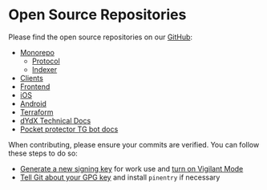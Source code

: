# Open Source Repositories

Please find the open source repositories on our [GitHub](https://github.com/dydxprotocol):

* [Monorepo](https://github.com/dydxprotocol/v4-chain)
    * [Protocol](https://github.com/dydxprotocol/v4-chain/tree/main/protocol)
    * [Indexer](https://github.com/dydxprotocol/v4-chain/tree/main/indexer)
* [Clients](https://github.com/dydxprotocol/v4-clients)
* [Frontend](https://github.com/dydxprotocol/v4-web)
* [iOS](https://github.com/dydxprotocol/v4-native-ios)
* [Android](https://github.com/dydxprotocol/v4-native-android)
* [Terraform](https://github.com/dydxprotocol/v4-infrastructure)
* [dYdX Technical Docs](https://github.com/dydxprotocol/v4-documentation)
* [Pocket protector TG bot docs](https://docs.pocketprotector.xyz/)

When contributing, please ensure your commits are verified. You can follow these steps to do so:
* [Generate a new signing key](https://docs.github.com/en/authentication/managing-commit-signature-verification/generating-a-new-gpg-key) for work use and [turn on Vigilant Mode](https://docs.github.com/en/authentication/managing-commit-signature-verification/displaying-verification-statuses-for-all-of-your-commits)
* [Tell Git about your GPG key](https://docs.github.com/en/authentication/managing-commit-signature-verification/telling-git-about-your-signing-key) and install `pinentry` if necessary
